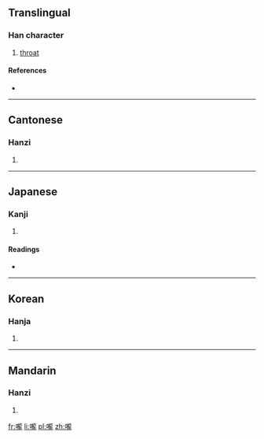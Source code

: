 {{also|咙}}
==Translingual==

===Han character===
{{Han char|rn=30|rad=口|as=16|sn=19|four=6101<sub>1</sub>|canj=口卜月心 (RYBP)}}

# [[throat]]

====References====
* {{Han ref|kx=0213.230|dkj=04550|dj=0436.040|hdz=10703.110|uh=56A8|ud=22184|bh=C456|bd=50262}}

----

==Cantonese==

===Hanzi===
{{yue-hanzi|jyut=|y=lung4|sim=咙}}

# {{defn|lang=yue|sort=口16}}

----

==Japanese==

===Kanji===
{{ja-kanji|grade=|rs=口16}}

# {{defn|lang=ja|sort=口16}}

====Readings====
* {{ja-readings|on=[[ろう]] (rō), [[る]] (ru)|kun=[[のど]] (nodo)}}

----

==Korean==

===Hanja===
{{ko-hanja|hangeul=롱|rv=rong|mr=rong}}

# {{defn|lang=ko|sort=口16}}

----

==Mandarin==

===Hanzi===
{{cmn-hanzi|sim=咙|pin=[[lóng]] ([[long2]])|wg=lung<sup>2</sup>}}

# {{defn|lang=cmn|sort=口16}}

[[fr:嚨]]
[[li:嚨]]
[[pl:嚨]]
[[zh:嚨]]